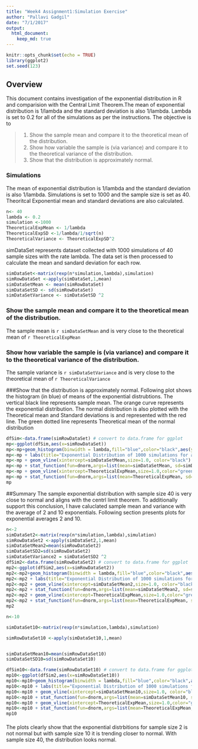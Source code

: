 ```yaml
---
title: "Week4 Assignment1:Simulation Exercise"
author: "Pallavi Gadgil"
date: "7/1/2017"
output:
  html_document: 
    keep_md: true
---
```


```r
knitr::opts_chunk$set(echo = TRUE)
library(ggplot2)
set.seed(123)
```

## Overview
This document contains investigation of the exponential distribution in R and comparision with the Central Limit Theorem.The mean of exponential distribution is 1/lambda and the standard deviation is also 1/lambda. Lambda is set to 0.2 for all of the simulations as per the instructions. 
The objective is to 

>1. Show the sample mean and compare it to the theoretical mean of the distribution.
>2. Show how variable the sample is (via variance) and compare it to the theoretical variance of the distribution.
>3. Show that the distribution is approximately normal.

### Simulations
The mean of exponential distribution is 1/lambda and the standard deviation is also 1/lambda. Simulations is set to 1000 and the sample size is set as 40. Theoritcal Exponential mean and standard deviations are also calculated.
```r
n<- 40
lambda <- 0.2
simulation <-1000
TheoreticalExpMean <- 1/lambda
TheoreticalExpSD <-1/lambda/1/sqrt(n)
TheoreticalVariance <- TheoreticalExpSD^2
```
simDataSet represents dataset collected with 1000 simulations of 40 sample sizes with the rate lambda. The data set is then processed to calculate the mean and sandard deviation for each row.

```r
simDataSet<-matrix(rexp(n*simulation,lambda),simulation)
simRowDataSet <-apply(simDataSet,1,mean)
simDataSetMean <- mean(simRowDataSet)
simDataSetSD <- sd(simRowDataSet)
simDataSetVariance <- simDataSetSD ^2

```

### Show the sample mean and compare it to the theoretical mean of the distribution. 

The sample mean is `r simDataSetMean` and is very close to the theoretical mean of `r TheoreticalExpMean`

### Show how variable the sample is (via variance) and compare it to the theoretical variance of the distribution.
The sample variance is `r simDataSetVariance` and is very close to the theoretical mean of `r TheoreticalVariance`

###Show that the distribution is approximately normal.
Following plot shows the histogram (in blue) of means of the exponential distrubtions. 
The vertical black line represents sample mean.
The orange curve represents the exponential distribution. 
The normal distribution is also plotted with the Theoretical mean and Standard deviations is and represented with the red line.
The green dotted line represents Theoretical mean of the normal distribution
```r
dfSim<-data.frame(simRowDataSet) # convert to data.frame for ggplot
mp<-ggplot(dfSim,aes(x=simRowDataSet))
mp<-mp+geom_histogram(binwidth = lambda,fill="blue",color="black",aes(y = ..density..))
mp<-mp + labs(title="Exponential Distribution of 1000 simulations for a sample size of 40", x="Mean from n= 40", y="Density")
mp<-mp + geom_vline(xintercept=simDataSetMean,size=1.0, color="black") # add a line for the actual mean
mp<-mp + stat_function(fun=dnorm,args=list(mean=simDataSetMean, sd=simDataSetSD),color = "orange", size = 1.0)
mp<-mp + geom_vline(xintercept=TheoreticalExpMean,size=1.0,color="green",linetype = "longdash")
mp<-mp + stat_function(fun=dnorm,args=list(mean=TheoreticalExpMean, sd=TheoreticalExpSD),color = "red", size = 1.0)
mp
```

##Summary
The sample exponential distribution with sample size 40  is very close to normal and aligns with the centrl limit theorem. To additionally support this conclusion, I have caluclated sample mean and variance with the average of 2 and 10 exponentials. Following section presents plots for exponential averages 2 and 10. 

```r
n<-2
simDataSet2<-matrix(rexp(n*simulation,lambda),simulation)
simRowDataSet2 <-apply(simDataSet2,1,mean)
simDataSetMean2=mean(simRowDataSet2)
simDataSetSD2=sd(simRowDataSet2)
simDataSetVariance2 = simDataSetSD2 ^2
dfSim2<-data.frame(simRowDataSet2) # convert to data.frame for ggplot
mp2<-ggplot(dfSim2,aes(x=simRowDataSet2))
mp2<-mp2+geom_histogram(binwidth = lambda,fill="blue",color="black",aes(y = ..density..))
mp2<-mp2 + labs(title="Exponential Distribution of 1000 simulations for a sample size of 2", x="Mean from n= 2", y="Density")
mp2<-mp2 + geom_vline(xintercept=simDataSetMean2,size=1.0, color="black") # add a line for the actual mean
mp2<-mp2 + stat_function(fun=dnorm,args=list(mean=simDataSetMean2, sd=simDataSetSD2),color = "orange", size = 1.0)
mp2<-mp2 + geom_vline(xintercept=TheoreticalExpMean,size=1.0,color="green",linetype = "longdash")
mp2<-mp2 + stat_function(fun=dnorm,args=list(mean=TheoreticalExpMean, sd=TheoreticalExpSD),color = "red", size = 1.0)
mp2
```

```r
n<-10

simDataSet10<-matrix(rexp(n*simulation,lambda),simulation)

simRowDataSet10 <-apply(simDataSet10,1,mean)


simDataSetMean10=mean(simRowDataSet10)
simDataSetSD10=sd(simRowDataSet10)

dfSim10<-data.frame(simRowDataSet10) # convert to data.frame for ggplot
mp10<-ggplot(dfSim2,aes(x=simRowDataSet10))
mp10<-mp10+geom_histogram(binwidth = lambda,fill="blue",color="black",aes(y = ..density..))
mp10<-mp10 + labs(title="Exponential Distribution of 1000 simulations for a sample size of 10", x="Mean from n= 10", y="Density")
mp10<-mp10 + geom_vline(xintercept=simDataSetMean10,size=1.0, color="black") # add a line for the actual mean
mp10<-mp10 + stat_function(fun=dnorm,args=list(mean=simDataSetMean10, sd=simDataSetSD10),color = "orange", size = 1.0)
mp10<-mp10 + geom_vline(xintercept=TheoreticalExpMean,size=1.0,color="green",linetype = "longdash")
mp10<-mp10 + stat_function(fun=dnorm,args=list(mean=TheoreticalExpMean, sd=TheoreticalExpSD),color = "red", size = 1.0)
mp10
```

####
The plots clearly show that the exponential distrbitions for sample size 2 is not normal but with sample size 10 it is trending closer to normal. With sample size 40, the distribution looks normal.